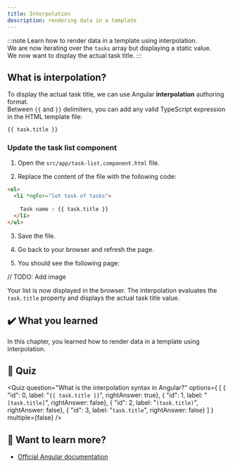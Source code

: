 ```yaml
---
title: Interpolation
description: rendering data in a template
---
```



:::note
Learn how to render data in a template using interpolation.  
We are now iterating over the `tasks` array but displaying a static value.      
We now want to display the actual task title.
:::

## What is interpolation?

To display the actual task title, we can use Angular **interpolation** authoring format.  
Between `{{` and `}}` delimiters, you can add any valid TypeScript expression in the HTML template file:

```html
{{ task.title }}
```

### Update the task list component

1. Open the `src/app/task-list.component.html` file.

2. Replace the content of the file with the following code:

```html ins={"Add interpolation and pass it the task.title property": 3-4}
<ul>
  <li *ngFor="let task of tasks">
      
    Task name : {{ task.title }}
  </li>
</ul>
```

3. Save the file.

4. Go back to your browser and refresh the page.

5. You should see the following page:

// TODO: Add image

Your list is now displayed in the browser.
The interpolation evaluates the `task.title` property and displays the actual task title value.

## ✔️ What you learned

In this chapter, you learned how to render data in a template using interpolation.

## 🚦 Quiz

<Quiz
    question="What is the interpolation syntax in Angular?"
    options={
        [
            { "id": 0, label: "`{{ task.title }}`", rightAnswer: true},
            { "id": 1, label: "`[task.title]`", rightAnswer: false},
            { "id": 2, label: "`(task.title)`", rightAnswer: false},
            { "id": 3, label: "`task.title`", rightAnswer: false}
        ]
    }
    multiple={false}
/>

## 🔎 Want to learn more?

- [Official Angular documentation](https://angular.dev/guide/templates/interpolation)
